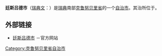 {{Infobox Kommun|
fullname=Tingsryds kommun|
coatofarms=[[File:Tingsryd_vapen.svg|100px]]|
county=[[克鲁努贝里省|克鲁努贝里省]]|
province=[[斯莫兰|斯莫兰]]|
capital={{link-en|廷斯吕德|Tingsryd}}|
map=[[File:Tingsryd_Municipality_in_Kronoberg_County.png|200px]]|
arearank=第95名|
area=1,213.02|
arealand=1,049.42|
populationrank=第178名|
population=12,712|
densityrank=第220名|
populationdensity=12.1|
website=http://www.tingsryd.se/|
footnotes=面积与人口统计数据来自[[瑞典统计局|瑞典统计局]]，截至2006年12月31日}}

'''廷斯吕德市'''（[[瑞典文|瑞典文]]：{{lang|sv|''Tingsryds kommun''}}）是[[瑞典|瑞典]]南部[[克鲁努贝里省|克鲁努贝里省]]的一个[[瑞典自治市|自治市]]。其治所位于{{link-en|廷斯吕德|Tingsryd}}。

== 外部链接 ==
* [http://www.tingsryd.se/ 廷斯吕德市] {{Wayback|url=http://www.tingsryd.se/ |date=20220624101658 }}－官方网站

{{Kronoberg County}}
{{Localities in Tingsryd Municipality}}

{{coord|56|32|N|14|59|E|region:SE_type:adm2nd|display=title}}

[[Category:克鲁努贝里省自治市|Category:克鲁努贝里省自治市]]
